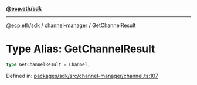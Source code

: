 [**@ecp.eth/sdk**](../../index.mdx)

***

[@ecp.eth/sdk](/sdk-reference/index.mdx) / [channel-manager](/sdk-reference/channel-manager/index.mdx) / GetChannelResult

# Type Alias: GetChannelResult

```ts
type GetChannelResult = Channel;
```

Defined in: [packages/sdk/src/channel-manager/channel.ts:107](https://github.com/ecp-eth/comments-monorepo/blob/main/packages/sdk/src/channel-manager/channel.ts#L107)
